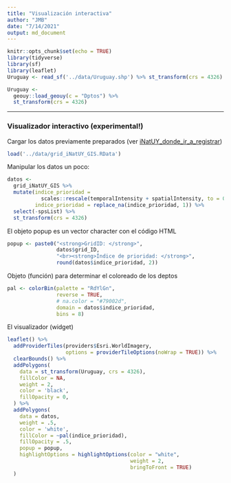 ```yaml
---
title: "Visualización interactiva"
author: "JMB"
date: "7/14/2021"
output: md_document
---
```


```r
knitr::opts_chunk$set(echo = TRUE)
library(tidyverse)
library(sf)
library(leaflet)
Uruguay <- read_sf('../data/Uruguay.shp') %>% st_transform(crs = 4326)
```

```r
Uruguay <- 
  geouy::load_geouy(c = "Dptos") %>% 
  st_transform(crs = 4326)
```

- - -

### Visualizador interactivo (experimental!)

Cargar los datos previamente preparados (ver [iNatUY_donde_ir_a_registrar](iNatUY_donde_ir_a_registrar.md))

```r
load('../data/grid_iNatUY_GIS.RData')
```

Manipular los datos un poco:

```r
datos <- 
  grid_iNatUY_GIS %>% 
  mutate(indice_prioridad = 
           scales::rescale(temporalIntensity + spatialIntensity, to = 0:1),
         indice_prioridad = replace_na(indice_prioridad, 1)) %>% 
  select(-spsList) %>% 
  st_transform(crs = 4326)
```

El objeto popup es un vector character con el código HTML

```r
popup <- paste0("<strong>GridID: </strong>", 
                datos$grid_ID, 
                "<br><strong>Índice de prioridad: </strong>", 
                round(datos$indice_prioridad, 2))
```

Objeto (función) para determinar el coloreado de los deptos

```r
pal <- colorBin(palette = "RdYlGn", 
                reverse = TRUE,
                # na.color = "#79002d",
                domain = datos$indice_prioridad, 
                bins = 8)
```

El visualizador (widget)

```r
leaflet() %>%
  addProviderTiles(providers$Esri.WorldImagery,
                   options = providerTileOptions(noWrap = TRUE)) %>% 
  clearBounds() %>% 
  addPolygons(
    data = st_transform(Uruguay, crs = 4326), 
    fillColor = NA, 
    weight = 2, 
    color = 'black',
    fillOpacity = 0,
  ) %>% 
  addPolygons(
    data = datos,
    weight = .5, 
    color = 'white',
    fillColor = ~pal(indice_prioridad),
    fillOpacity = .5,
    popup = popup,
    highlightOptions = highlightOptions(color = "white", 
                                        weight = 2, 
                                        bringToFront = TRUE)
  )
```

